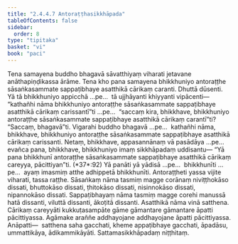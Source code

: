 ```yaml
---
title: "2.4.4.7 Antoraṭṭhasikkhāpada"
tableOfContents: false
sidebar:
  order: 8
type: "tipitaka"
basket: "vi"
book: "paci"
---
```



<DynamicBreadcrumb />

<Division number="961" book="paci">

<Paragraph number="2952" book="paci">
Tena samayena buddho bhagavā sāvatthiyaṃ viharati jetavane anāthapiṇḍikassa ārāme. Tena kho pana samayena bhikkhuniyo antoraṭṭhe sāsaṅkasammate sappaṭibhaye asatthikā cārikaṃ caranti. Dhuttā dūsenti.
</Paragraph>

<Paragraph number="2953" book="paci">
Yā tā bhikkhuniyo appicchā …pe…  tā ujjhāyanti khiyyanti vipācenti—  “kathañhi nāma bhikkhuniyo antoraṭṭhe sāsaṅkasammate sappaṭibhaye asatthikā cārikaṃ carissantī”ti …pe…  “saccaṃ kira, bhikkhave, bhikkhuniyo antoraṭṭhe sāsaṅkasammate sappaṭibhaye asatthikā cārikaṃ carantī”ti? “Saccaṃ, bhagavā”ti. Vigarahi buddho bhagavā …pe…  kathañhi nāma, bhikkhave, bhikkhuniyo antoraṭṭhe sāsaṅkasammate sappaṭibhaye asatthikā cārikaṃ carissanti. Netaṃ, bhikkhave, appasannānaṃ vā pasādāya …pe…  evañca pana, bhikkhave, bhikkhuniyo imaṃ sikkhāpadaṃ uddisantu—
</Paragraph>

</Division>
<Division number="962" book="paci">

<Paragraph number="2954" book="paci">
<Emphasis>“Yā pana bhikkhunī antoraṭṭhe sāsaṅkasammate sappaṭibhaye asatthikā cārikaṃ careyya, pācittiyan”</Emphasis>ti. (*37*:<Emphasis>92</Emphasis>)
</Paragraph>

</Division>
<Division number="963" book="paci">

<Paragraph number="2955" book="paci">
<Emphasis>Yā panā</Emphasis>ti yā yādisā …pe…  <Emphasis>bhikkhunī</Emphasis>ti …pe…  ayaṃ imasmiṃ atthe adhippetā bhikkhunīti.
</Paragraph>

<Paragraph number="2956" book="paci">
<Emphasis>Antoraṭṭhe</Emphasis>ti yassa vijite viharati, tassa raṭṭhe.
</Paragraph>

<Paragraph number="2957" book="paci">
<Emphasis>Sāsaṅkaṃ</Emphasis> nāma tasmiṃ magge corānaṃ niviṭṭhokāso dissati, bhuttokāso dissati, ṭhitokāso dissati, nisinnokāso dissati, nipannokāso dissati.
</Paragraph>

<Paragraph number="2958" book="paci">
<Emphasis>Sappaṭibhayaṃ</Emphasis> nāma tasmiṃ magge corehi manussā hatā dissanti, viluttā dissanti, ākoṭitā dissanti.
</Paragraph>

<Paragraph number="2959" book="paci">
<Emphasis>Asatthikā</Emphasis> nāma vinā satthena.
</Paragraph>

<Paragraph number="2960" book="paci">
<Emphasis>Cārikaṃ careyyā</Emphasis>ti kukkuṭasampāte gāme gāmantare gāmantare āpatti pācittiyassa. Agāmake araññe addhayojane addhayojane āpatti pācittiyassa.
</Paragraph>

</Division>
<Division number="964" book="paci">

<Paragraph number="2961" book="paci">
Anāpatti—  satthena saha gacchati, kheme appaṭibhaye gacchati, āpadāsu, ummattikāya, ādikammikāyāti.

</Paragraph>
</Division>

<Paragraph number="2962" type="center" book="paci">
Sattamasikkhāpadaṃ niṭṭhitaṃ.
</Paragraph>